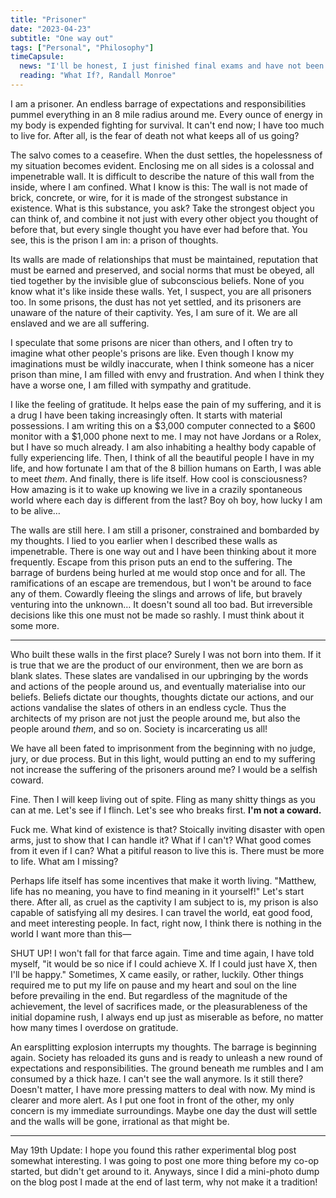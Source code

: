 ```yaml
---
title: "Prisoner"
date: "2023-04-23"
subtitle: "One way out"
tags: ["Personal", "Philosophy"]
timeCapsule:
  news: "I'll be honest, I just finished final exams and have not been following any news for like the past 2 weeks. What the hell is going on."
  reading: "What If?, Randall Monroe"
---
```


I am a prisoner. An endless barrage of expectations and responsibilities pummel everything in an 8 mile radius around me. Every ounce of energy in my body is expended fighting for survival. It can't end now; I have too much to live for. After all, is the fear of death not what keeps all of us going?

The salvo comes to a ceasefire. When the dust settles, the hopelessness of my situation becomes evident. Enclosing me on all sides is a colossal and impenetrable wall. It is difficult to describe the nature of this wall from the inside, where I am confined. What I know is this: The wall is not made of brick, concrete, or wire, for it is made of the strongest substance in existence. What is this substance, you ask? Take the strongest object you can think of, and combine it not just with every other object you thought of before that, but every single thought you have ever had before that. You see, this is the prison I am in: a prison of thoughts.

Its walls are made of relationships that must be maintained, reputation that must be earned and preserved, and social norms that must be obeyed, all tied together by the invisible glue of subconscious beliefs. None of you know what it's like inside these walls. Yet, I suspect, you are all prisoners too. In some prisons, the dust has not yet settled, and its prisoners are unaware of the nature of their captivity. Yes, I am sure of it. We are all enslaved and we are all suffering.

I speculate that some prisons are nicer than others, and I often try to imagine what other people's prisons are like. Even though I know my imaginations must be wildly inaccurate, when I think someone has a nicer prison than mine, I am filled with envy and frustration. And when I think they have a worse one, I am filled with sympathy and gratitude.

I like the feeling of gratitude. It helps ease the pain of my suffering, and it is a drug I have been taking increasingly often. It starts with material possessions. I am writing this on a $3,000 computer connected to a $600 monitor with a $1,000 phone next to me. I may not have Jordans or a Rolex, but I have so much already. I am also inhabiting a healthy body capable of fully experiencing life. Then, I think of all the beautiful people I have in my life, and how fortunate I am that of the 8 billion humans on Earth, I was able to meet *them*. And finally, there is life itself. How cool is consciousness? How amazing is it to wake up knowing we live in a crazily spontaneous world where each day is different from the last? Boy oh boy, how lucky I am to be alive…

The walls are still here. I am still a prisoner, constrained and bombarded by my thoughts. I lied to you earlier when I described these walls as impenetrable. There is one way out and I have been thinking about it more frequently. Escape from this prison puts an end to the suffering. The barrage of burdens being hurled at me would stop once and for all. The ramifications of an escape are tremendous, but I won't be around to face any of them. Cowardly fleeing the slings and arrows of life, but bravely venturing into the unknown… It doesn't sound all too bad. But irreversible decisions like this one must not be made so rashly. I must think about it some more.

---

Who built these walls in the first place? Surely I was not born into them. If it is true that we are the product of our environment, then we are born as blank slates. These slates are vandalised in our upbringing by the words and actions of the people around us, and eventually materialise into our beliefs. Beliefs dictate our thoughts, thoughts dictate our actions, and our actions vandalise the slates of others in an endless cycle.​​ Thus the architects of my prison are not just the people around me, but also the people around *them*, and so on. Society is incarcerating us all!

We have all been fated to imprisonment from the beginning with no judge, jury, or due process. But in this light, would putting an end to my suffering not increase the suffering of the prisoners around me? I would be a selfish coward.

Fine. Then I will keep living out of spite. Fling as many shitty things as you can at me. Let's see if I flinch. Let's see who breaks first. **I'm not a coward.**

Fuck me. What kind of existence is that? Stoically inviting disaster with open arms, just to show that I can handle it? What if I can't? What good comes from it even if I can? What a pitiful reason to live this is. There must be more to life. What am I missing?

Perhaps life itself has some incentives that make it worth living. "Matthew, life has no meaning, you have to find meaning in it yourself!" Let's start there. After all, as cruel as the captivity I am subject to is, my prison is also capable of satisfying all my desires. I can travel the world, eat good food, and meet interesting people. In fact, right now, I think there is nothing in the world I want more than this—

SHUT UP! I won't fall for that farce again. Time and time again, I have told myself, "it would be so nice if I could achieve X. If I could just have X, then I'll be happy." Sometimes, X came easily, or rather, luckily. Other things required me to put my life on pause and my heart and soul on the line before prevailing in the end. But regardless of the magnitude of the achievement, the level of sacrifices made, or the pleasurableness of the initial dopamine rush, I always end up just as miserable as before, no matter how many times I overdose on gratitude.

An earsplitting explosion interrupts my thoughts. The barrage is beginning again. Society has reloaded its guns and is ready to unleash a new round of expectations and responsibilities. The ground beneath me rumbles and I am consumed by a thick haze. I can't see the wall anymore. Is it still there? Doesn't matter, I have more pressing matters to deal with now. My mind is clearer and more alert. As I put one foot in front of the other, my only concern is my immediate surroundings. Maybe one day the dust will settle and the walls will be gone, irrational as that might be.

---

May 19th Update: I hope you found this rather experimental blog post somewhat interesting. I was going to post one more thing before my co-op started, but didn't get around to it. Anyways, since I did a mini-photo dump on the blog post I made at the end of last term, why not make it a tradition!